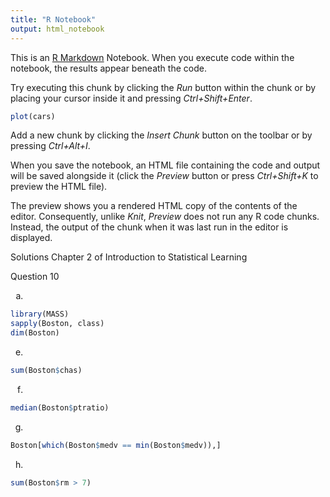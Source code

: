 ```yaml
---
title: "R Notebook"
output: html_notebook
---
```


This is an [R Markdown](http://rmarkdown.rstudio.com) Notebook. When you execute code within the notebook, the results appear beneath the code. 

Try executing this chunk by clicking the *Run* button within the chunk or by placing your cursor inside it and pressing *Ctrl+Shift+Enter*. 

```r
plot(cars)
```

Add a new chunk by clicking the *Insert Chunk* button on the toolbar or by pressing *Ctrl+Alt+I*.

When you save the notebook, an HTML file containing the code and output will be saved alongside it (click the *Preview* button or press *Ctrl+Shift+K* to preview the HTML file).

The preview shows you a rendered HTML copy of the contents of the editor. Consequently, unlike *Knit*, *Preview* does not run any R code chunks. Instead, the output of the chunk when it was last run in the editor is displayed.



Solutions Chapter 2 of Introduction to Statistical Learning

Question 10

(a)
```r
library(MASS)
sapply(Boston, class)
dim(Boston)
```

(e)
```r
sum(Boston$chas)
```


(f)
```r
median(Boston$ptratio)
```


(g)
```r
Boston[which(Boston$medv == min(Boston$medv)),]
```

(h)
```r
sum(Boston$rm > 7)
```



